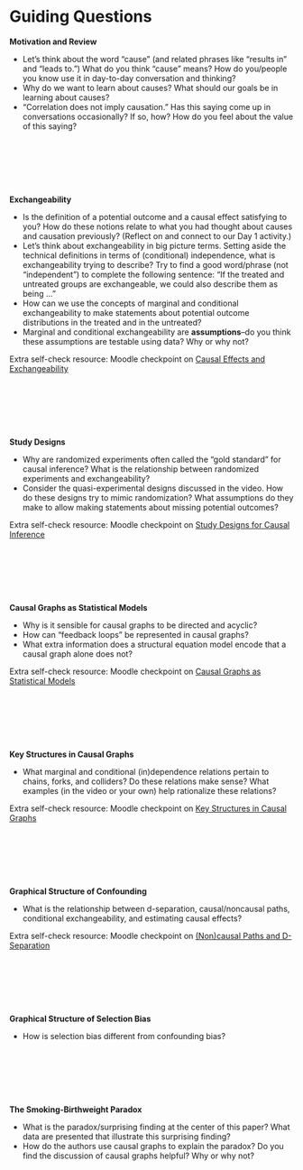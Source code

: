 # Guiding Questions {-}

**Motivation and Review** <a id="gq-motivation-review"></a>

- Let's think about the word "cause" (and related phrases like "results in" and "leads to.") What do you think "cause" means? How do you/people you know use it in day-to-day conversation and thinking?
- Why do we want to learn about causes? What should our goals be in learning about causes?
- "Correlation does not imply causation." Has this saying come up in conversations occasionally? If so, how? How do you feel about the value of this saying?

<br><br><br><br><br>

**Exchangeability** <a id="gq-exchangeability"></a>

- Is the definition of a potential outcome and a causal effect satisfying to you? How do these notions relate to what you had thought about causes and causation previously? (Reflect on and connect to our Day 1 activity.)
- Let's think about exchangeability in big picture terms. Setting aside the technical definitions in terms of (conditional) independence, what is exchangeability trying to describe? Try to find a good word/phrase (not "independent") to complete the following sentence: "If the treated and untreated groups are exchangeable, we could also describe them as being ..."
- How can we use the concepts of marginal and conditional exchangeability to make statements about potential outcome distributions in the treated and in the untreated?
- Marginal and conditional exchangeability are **assumptions**--do you think these assumptions are testable using data? Why or why not?

Extra self-check resource: Moodle checkpoint on [Causal Effects and Exchangeability](https://moodle.macalester.edu/mod/quiz/view.php?id=17844)

<br><br><br><br><br>

**Study Designs** <a id="gq-study-designs"></a>

- Why are randomized experiments often called the "gold standard" for causal inference? What is the relationship between randomized experiments and exchangeability?
- Consider the quasi-experimental designs discussed in the video. How do these designs try to mimic randomization? What assumptions do they make to allow making statements about missing potential outcomes?

Extra self-check resource: Moodle checkpoint on [Study Designs for Causal Inference](https://moodle.macalester.edu/mod/quiz/view.php?id=17845)

<br><br><br><br><br>

**Causal Graphs as Statistical Models** <a id="gq-causal-graphs-models"></a>

- Why is it sensible for causal graphs to be directed and acyclic?
- How can "feedback loops" be represented in causal graphs?
- What extra information does a structural equation model encode that a causal graph alone does not?

Extra self-check resource: Moodle checkpoint on [Causal Graphs as Statistical Models](https://moodle.macalester.edu/mod/quiz/view.php?id=17846)

<br><br><br><br><br>

**Key Structures in Causal Graphs** <a id="gq-key-structures"></a>

- What marginal and conditional (in)dependence relations pertain to chains, forks, and colliders? Do these relations make sense? What examples (in the video or your own) help rationalize these relations?

Extra self-check resource: Moodle checkpoint on [Key Structures in Causal Graphs](https://moodle.macalester.edu/mod/quiz/view.php?id=17847)

<br><br><br><br><br>

**Graphical Structure of Confounding** <a id="gq-struct-confounding"></a>

- What is the relationship between d-separation, causal/noncausal paths, conditional exchangeability, and estimating causal effects?

Extra self-check resource: Moodle checkpoint on [(Non)causal Paths and D-Separation](https://moodle.macalester.edu/mod/quiz/view.php?id=17848)

<br><br><br><br><br>

**Graphical Structure of Selection Bias** <a id="gq-struct-selection-bias"></a>

- How is selection bias different from confounding bias?

<br><br><br><br><br>

**The Smoking-Birthweight Paradox** <a id="gq-sbw-paradox"></a>

- What is the paradox/surprising finding at the center of this paper? What data are presented that illustrate this surprising finding?
- How do the authors use causal graphs to explain the paradox? Do you find the discussion of causal graphs helpful? Why or why not?

<div style="height: 800px;"></div>
